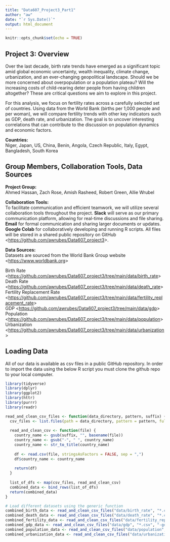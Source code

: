 ```yaml
---
title: "Data607_Project3_Part1"
author: "aw"
date: "`r Sys.Date()`"
output: html_document
---
```


```r
knitr::opts_chunk$set(echo = TRUE)
```

## Project 3: Overview

Over the last decade, birth rate trends have emerged as a significant topic amid global economic uncertainty, wealth inequality, climate change, urbanization, and an ever-changing geopolitical landscape. Should we be more concerned about overpopulation or a population plateau? Will the increasing costs of child-rearing deter people from having children altogether? These are critical questions we aim to explore in this project.

For this analysis, we focus on fertility rates across a carefully selected set of countries. Using data from the World Bank (births per 1,000 people and per woman), we will compare fertility trends with other key indicators such as GDP, death rate, and urbanization. The goal is to uncover interesting correlations that can contribute to the discussion on population dynamics and economic factors.

**Countries:**\
Niger, Japan, US, China, Benin, Angola, Czech Republic, Italy, Egypt, Bangladesh, South Korea

## Group Members, Collaboration Tools, Data Sources

**Project Group:**\
Ahmed Hassan, Zach Rose, Amish Rasheed, Robert Green, Allie Wrubel

**Collaboration Tools:\
**To facilitate communication and efficient teamwork, we will utilize several collaboration tools throughout the project. **Slack** will serve as our primary communication platform, allowing for real-time discussions and file sharing. **Email** for formal communication and sharing larger documents or updates. **Google Colab** for collaboratively developing and running R scripts. All files will be stored in a shared public repository on GitHub \<[https://github.com/awrubes/Data607_project3](https://github.com/awrubes/Data607_project3/tree/main){.uri}\>.

**Data Sources:**\
Datasets are sourced from the World Bank Group website \<[https://www.worldbank.org](https://www.worldbank.org/en/home){.uri}\>

Birth Rate \<<https://github.com/awrubes/Data607_project3/tree/main/data/birth_rate>\>\
Death Rate \<<https://github.com/awrubes/Data607_project3/tree/main/data/death_rate>\>\
Fertility Replacement Rate \<<https://github.com/awrubes/Data607_project3/tree/main/data/fertility_replacement_rate>\>\
GDP \<<https://github.com/awrubes/Data607_project3/tree/main/data/gdp>\>\
Population \<<https://github.com/awrubes/Data607_project3/tree/main/data/population>\>\
Urbanization \<<https://github.com/awrubes/Data607_project3/tree/main/data/urbanization>\>

## Loading Data

All of our data is available as csv files in a public GitHub repository. In order to import the data using the below R script you must clone the github repo to your local computer.

```r
library(tidyverse)
library(dplyr)
library(ggplot2)
library(httr)
library(purrr)
library(readr)
```

```r

read_and_clean_csv_files <- function(data_directory, pattern, suffix) {
  csv_files <- list.files(path = data_directory, pattern = pattern, full.names = TRUE)
  
  read_and_clean_csv <- function(file) {
    country_name <- gsub(suffix, "", basename(file))
    country_name <- gsub("-", " ", country_name)
    country_name <- str_to_title(country_name)
    
    df <- read.csv(file, stringsAsFactors = FALSE, sep = ",")
    df$country_name <- country_name
    
    return(df)
  }
  
  list_of_dfs <- map(csv_files, read_and_clean_csv)
  combined_data <- bind_rows(list_of_dfs)
  return(combined_data)
}

# Load different datasets using the generic function
combined_birth_data <- read_and_clean_csv_files("data/birth_rate", "*.csv", "_birth_rate.csv")
combined_death_data <- read_and_clean_csv_files("data/death_rate", "*.csv", "_death_rate.csv")
combined_fertility_data <- read_and_clean_csv_files("data/fertility_replacement_rate", "*.csv", "_fertility_replacement_rate.csv")
combined_gdp_data <- read_and_clean_csv_files("data/gdp", "*.csv", "-gdp-gross-domestic-product.csv")
combined_population_data <- read_and_clean_csv_files("data/population", "*.csv", "-population-2024-10-12.csv")
combined_urbanization_data <- read_and_clean_csv_files("data/urbanization", "*.csv", "-urban-population.csv")


```
